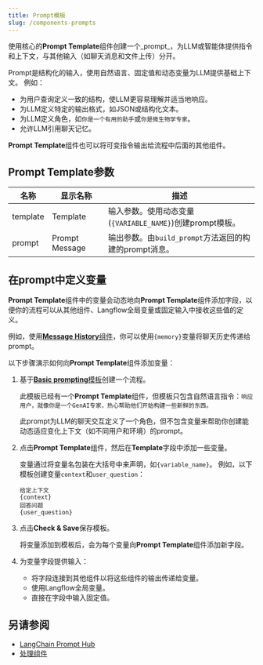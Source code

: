 ```yaml
---
title: Prompt模板
slug: /components-prompts
---
```


使用核心的**Prompt Template**组件创建一个_prompt_，为LLM或智能体提供指令和上下文，与其他输入（如聊天消息和文件上传）分开。

Prompt是结构化的输入，使用自然语言、固定值和动态变量为LLM提供基础上下文。
例如：

* 为用户查询定义一致的结构，使LLM更容易理解并适当地响应。
* 为LLM定义特定的输出格式，如JSON或结构化文本。
* 为LLM定义角色，如`你是一个有用的助手`或`你是微生物学专家`。
* 允许LLM引用聊天记忆。

**Prompt Template**组件也可以将可变指令输出给流程中后面的其他组件。

## Prompt Template参数

| 名称   | 显示名称 | 描述                                                        |
|----------|----------------|-------------------------------------------------------------------|
| template | Template       | 输入参数。使用动态变量(`{VARIABLE_NAME}`)创建prompt模板。 |
| prompt   | Prompt Message | 输出参数。由`build_prompt`方法返回的构建的prompt消息。 |

## 在prompt中定义变量

**Prompt Template**组件中的变量会动态地向**Prompt Template**组件添加字段，以便你的流程可以从其他组件、Langflow全局变量或固定输入中接收这些值的定义。

例如，使用[**Message History**组件](/components-helpers#message-history)，你可以使用`{memory}`变量将聊天历史传递给prompt。

以下步骤演示如何向**Prompt Template**组件添加变量：

1. 基于[**Basic prompting**模板](/basic-prompting)创建一个流程。

    此模板已经有一个**Prompt Template**组件，但模板只包含自然语言指令：`响应用户，就像你是一个GenAI专家，热心帮助他们开始构建一些新鲜的东西。`

    此prompt为LLM的聊天交互定义了一个角色，但不包含变量来帮助你创建能动态适应变化上下文（如不同用户和环境）的prompt。

2. 点击**Prompt Template**组件，然后在**Template**字段中添加一些变量。

    变量通过将变量名包装在大括号中来声明，如`{variable_name}`。
    例如，以下模板创建变量`context`和`user_question`：

    ```text
    给定上下文
    {context}
    回答问题
    {user_question}
    ```

4. 点击**Check & Save**保存模板。

    将变量添加到模板后，会为每个变量向**Prompt Template**组件添加新字段。

5. 为变量字段提供输入：

   * 将字段连接到其他组件以将这些组件的输出传递给变量。
   * 使用Langflow全局变量。
   * 直接在字段中输入固定值。

## 另请参阅

* [LangChain Prompt Hub](/bundles-langchain#prompt-hub)
* [处理组件](/components-processing)